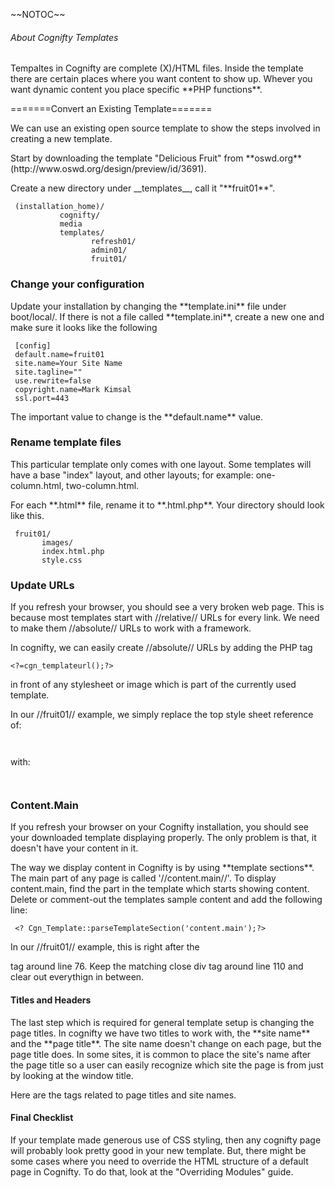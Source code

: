 ﻿~~NOTOC~~
======About Cognifty Templates======
Tempaltes  in Cognifty are complete (X)/HTML files.  Inside the template there are certain 
places where you want content to show up.  Whever you want dynamic content you place 
specific **PHP functions**.

=======Convert an Existing Template=======

We can use an existing open source template to show the steps involved in creating a new template.

Start by downloading the template "Delicious Fruit" from **oswd.org** (http://www.oswd.org/design/preview/id/3691).

Create a new directory under __templates__, call it "**fruit01**".

  (installation_home)/
            cognifty/
            media
            templates/
                   refresh01/
                   admin01/
                   fruit01/


===Change your configuration===

Update your installation by changing the **template.ini** file under boot/local/.  If there is 
not a file called **template.ini**, create a new one and make sure it looks like the following
  
  [config]
  default.name=fruit01
  site.name=Your Site Name
  site.tagline=""
  use.rewrite=false
  copyright.name=Mark Kimsal
  ssl.port=443

The important value to change is the **default.name** value.




===Rename template files===

This particular template only comes with one layout.  Some templates will have a base "index" layout, and 
other layouts; for example: one-column.html, two-column.html.

For each **.html** file, rename it to **.html.php**.  Your directory should look like this.


  fruit01/
        images/
        index.html.php
        style.css


===Update URLs===

If you refresh your browser, you should see a very broken web page.  This is because most templates start with 
//relative// URLs for every link.  We need to make them //absolute// URLs to work with a framework.

In cognifty, we can easily create //absolute// URLs by adding the PHP tag 

 <?=cgn_templateurl();?>

in front of any stylesheet or image which is part of the currently used template.

In our //fruit01// example, we simply replace the top style sheet reference of:
  <link rel="stylesheet" type="text/css" href="style.css" />
with:
  <link rel="stylesheet" type="text/css" href="<?=cgn_templateurl();?>style.css" />


===Content.Main===

If you refresh your browser on your Cognifty installation, you should see your downloaded template 
displaying properly.  The only problem is that, it doesn't have your content in it.

The way we display content in Cognifty is by using **template sections**.  The main part of any page 
is called '//content.main//'.  To display content.main, find the part in the template which starts 
showing content.   Delete or comment-out the templates sample content and add the following line:

  <? Cgn_Template::parseTemplateSection('content.main');?>

In our //fruit01// example, this is right after the <div id="right"> tag around line 76.  Keep the 
matching close div tag around line 110 and clear out everythign in between.


====Titles and Headers====
The last step which is required for general template setup is changing the page titles.
In cognifty we have two titles to work with, the **site name** and the **page title**.  The 
site name doesn't change on each page, but the page title does.  In some sites, it is common to 
place the site's name after the page title so a user can easily recognize which site the 
page is from just by looking at the window title.

Here are the tags related to page titles and site names.

  <title><?php echo Cgn_Template::getPageTitle();?> :: <?php echo Cgn_Template::siteName();?></title>

====Final Checklist====

If your template made generous use of CSS styling, then any cognifty page will probably look pretty 
good in your new template.  But, there might be some cases where you need to override the 
HTML structure of a default page in Cognifty.  To do that, look at the "Overriding Modules" guide.

{{http://example.com/images/create_a_template_1.png?320x240}}
